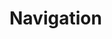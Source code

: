 <!-- NavButton.stories.mdx -->



<Meta title="Navigation" component={Navigation} />

# Navigation

<Story name="Primary">
  <Navigation
    navigationItems={navigationItems}
    defaultGlobalSelected={navigationItems[0].text}
    primary
  />
</Story>
